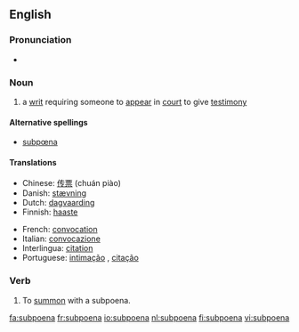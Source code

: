 ==English==

===Pronunciation===
*{{audio|en-us-subpoena.ogg|Audio (US)}}

===Noun===
{{wikipedia}}
{{en-noun}}

# {{law}} a [[writ]] requiring someone to [[appear]] in [[court]] to give [[testimony]]

====Alternative spellings====
*[[subpœna]]

====Translations====
{{trans-top|a writ requiring someone to appear in court to give testimony}}
*Chinese: [[传票]] (chuán piào)
*Danish: [[stævning]] {{f}}
*Dutch: [[dagvaarding]] {{f}}
*Finnish: [[haaste]]
{{trans-mid}}
*French: [[convocation]] {{f}}
*Italian: [[convocazione]] {{f}}
*Interlingua: [[citation]]
*Portuguese: [[intimação]] {{f}}, [[citação]] {{f}}
{{trans-bottom}}

===Verb===
{{en-verb}}

# To [[summon]] with a subpoena.

[[fa:subpoena]]
[[fr:subpoena]]
[[io:subpoena]]
[[nl:subpoena]]
[[fi:subpoena]]
[[vi:subpoena]]